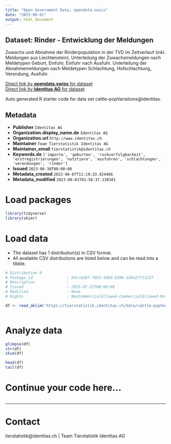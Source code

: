```yaml
---
title: "Open Government Data, opendata.swiss"
date: "2023-08-01"
output: html_document
---
```


## Dataset: Rinder - Entwicklung der Meldungen

Zuwachs und Abnahme der Rinderpopulation in der TVD im Zeitverlauf (inkl. Meldungen aus Liechtenstein). Unterteilung der Zuwachsmeldungen nach Meldetypen Geburt, Einfuhr, Einfuhr nach Ausfuhr. Unterteilung der Abnahmemeldungen nach Meldetypen Schlachtung, Hofschlachtung, Verendung, Ausfuhr. 

[Direct link by **opendata.swiss** for dataset](https://opendata.swiss/de/dataset/rinder-entwicklung-der-meldungen)<br>
[Direct link by **Identitas AG** for dataset](https://tierstatistik.identitas.ch/)

Auto generated R starter code for data set cattle-popVariations@identitas.

## Metadata

- **Publisher** `Identitas AG`
- **Organization.display_name.de** `Identitas AG`
- **Organization.url** `http://www.identitas.ch`
- **Maintainer** `Team Tierstatistik Identitas AG`
- **Maintainer_email** `tierstatistik@identitas.ch`
- **Keywords.de** `['importe', 'geburten', 'ruckverfolgbarkeit', 'erstregistrierungen', 'nutztiere', 'ausfuhren', 'schlachtungen', 'verendungen', 'rinder']`
- **Issued** `2023-06-30T00:00:00`
- **Metadata_created** `2022-06-07T11:19:33.924466`
- **Metadata_modified** `2023-08-01T01:58:37.130101`


# Load packages

```r

library(tidyverse)
library(skimr)

```

# Load data

-   The dataset has 1 distribution(s) in CSV format.
-   All available CSV distributions are listed below and can be read into a tibble.

```r

# Distribution 0
# Package_id               : 94ccb28f-7053-4d9d-8390-1d9a27711257
# Description              : 
# Issued                   : 2023-07-31T00:00:00
# Modified                 : None
# Rights                   : NonCommercialAllowed-CommercialAllowed-ReferenceRequired

df <- read_delim('https://tierstatistik.identitas.ch/data/cattle-popVariations.csv')



```

# Analyze data

```r

glimpse(df)
str(df)
skim(df)

head(df)
tail(df)

```

# Continue your code here...

```r

```

------------------------------------------------------------------------

# Contact

tierstatistik@identitas.ch | Team Tierstatistik Identitas AG
